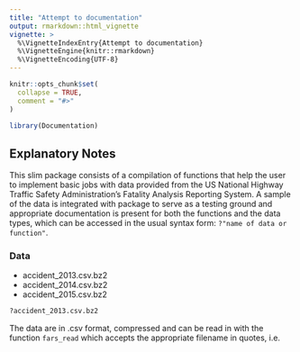 ```yaml
---
title: "Attempt to documentation"
output: rmarkdown::html_vignette
vignette: >
  %\VignetteIndexEntry{Attempt to documentation}
  %\VignetteEngine{knitr::rmarkdown}
  %\VignetteEncoding{UTF-8}
---
```


```r



knitr::opts_chunk$set(
  collapse = TRUE,
  comment = "#>"
)
```

```r
library(Documentation)
```
## Explanatory Notes

This slim package consists of a compilation of functions that help the user to implement basic jobs with data provided from the US National Highway Traffic Safety Administration's 
Fatality Analysis Reporting System. A sample of the data is integrated with package to serve as a testing ground and appropriate documentation is present for both the functions and the data types, which can be accessed in the usual syntax form: `?"name of data or function"`.

### Data

- accident_2013.csv.bz2
- accident_2014.csv.bz2
- accident_2015.csv.bz2
```r

?accident_2013.csv.bz2
```


The data are in .csv format, compressed and can be read in with the function `fars_read` which accepts the appropriate filename in quotes, i.e.

  










